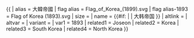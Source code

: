 {{ {{{1<noinclude>|country showdata</noinclude>}}}
| alias = 大韓帝國
| flag alias = Flag_of_Korea_(1899).svg
| flag alias-1893 = Flag of Korea (1893).svg
| size = {{{size|}}}
| name = {{#if: {{{name|}}} | {{{name|}}} | 大韩帝国 }}
| altlink = {{{altlink|}}}
| altvar = {{{altvar|}}}
| variant = {{{variant|}}}
<noinclude>
| var1 = 1893
| related1 = Joseon
| related2 = Korea
| related3 = South Korea
| related4 = North Korea
</noinclude>
}}